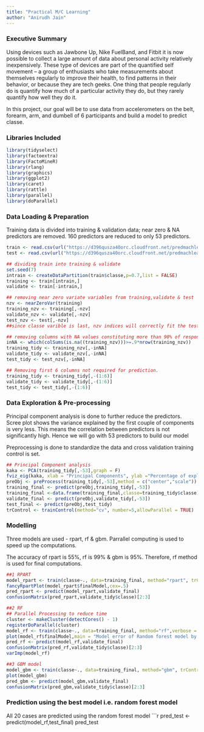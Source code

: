 ---
title: "Practical M/C Learning"
author: "Anirudh Jain"
---
### Executive Summary
Using devices such as Jawbone Up, Nike FuelBand, and Fitbit it is now possible to collect a large amount of data about personal activity relatively inexpensively. These type of devices are part of the quantified self movement – a group of enthusiasts who take measurements about themselves regularly to improve their health, to find patterns in their behavior, or because they are tech geeks. One thing that people regularly do is quantify how much of a particular activity they do, but they rarely quantify how well they do it.

In this project, our goal will be to use data from accelerometers on the belt, forearm, arm, and dumbell of 6 participants and build a model to predict classe.

### Libraries Included
```{r,cache=TRUE,warning=FALSE,results='hide',message=FALSE}
library(tidyselect)
library(factoextra)
library(FactoMineR)
library(rlang)
library(graphics)
library(ggplot2)
library(caret)
library(rattle)
library(parallel)
library(doParallel)
```

### Data Loading & Preparation
Training data is  divided into training & validation data; near zero  & NA predictors are removed. 160 predictors are reduced to only 53 predictors.
```{r,cache=TRUE,warning=FALSE}
train <- read.csv(url("https://d396qusza40orc.cloudfront.net/predmachlearn/pml-training.csv"),header=TRUE)
test <- read.csv(url("https://d396qusza40orc.cloudfront.net/predmachlearn/pml-testing.csv"),header=TRUE)

## dividing train into training & validate 
set.seed(7)
intrain <- createDataPartition(train$classe,p=0.7,list = FALSE)
training <- train[intrain,]
validate <- train[-intrain,]

## removing near zero variate variables from training,validate & test
nzv <- nearZeroVar(training)
training_nzv <- training[,-nzv]
validate_nzv <- validate[,-nzv]
test_nzv <- test[,-nzv] 
##since classe varible is last, nzv indices will correctly fit the test data

## removing columns with NA values constituting more than 90% of responses.
inNA <- which(colSums(is.na((training_nzv)))>=.9*nrow(training_nzv))
training_tidy <- training_nzv[,-inNA]
validate_tidy <- validate_nzv[,-inNA]
test_tidy <- test_nzv[,-inNA]

## Removing first 6 columns not required for prediction.
training_tidy <- training_tidy[,-(1:6)]
validate_tidy <- validate_tidy[,-(1:6)]
test_tidy <- test_tidy[,-(1:6)]
```

### Data Exploration & Pre-processing
Principal component analysis is done to further reduce the predictors. Scree plot shows the variance explained by the first couple of components is very less. This means the correlation between predictors is not significantly high. Hence we will go with 53 predictors to build our model

Preprocessing is done to standardize the data and cross validation training control is set.
```{r, cache=T,warning=F}
## Principal Component analysis
kaka <- PCA(training_tidy[,-53],graph = F)
fviz_eig(kaka, xlab = "Principal Components", ylab ="Percentage of explained variance", addlabels = T )
preObj <- preProcess(training_tidy[,-53],method = c("center","scale"))
training_final <- predict(preObj,training_tidy[,-53])
training_final <-data.frame(training_final,classe=training_tidy$classe)
validate_final <- predict(preObj,validate_tidy[,-53])
test_final <- predict(preObj,test_tidy)
trControl <- trainControl(method="cv", number=5,allowParallel = TRUE)
```

### Modelling
Three models are used - rpart, rf & gbm. Parrallel computing is used to speed up the computations. 

The accuracy of rpart is 55%, rf is 99% & gbm is 95%. Therefore, rf method is used for final computations.
```{r, cache=T,warning=F}
##1 RPART
model_rpart <- train(classe~., data=training_final, method="rpart", trControl=trControl,tuneLength = 6)
fancyRpartPlot(model_rpart$finalModel,cex=.5)
pred_rpart <- predict(model_rpart,validate_final)
confusionMatrix(pred_rpart,validate_tidy$classe)[2:3]

##2 RF
## Parallel Processing to reduce time
cluster <- makeCluster(detectCores() - 1)
registerDoParallel(cluster)
model_rf <- train(classe~., data=training_final, method="rf",verbose = FALSE,trControl = trControl)
plot(model_rf$finalModel,main = "Model error of Random forest model by number of trees")
pred_rf <- predict(model_rf,validate_final)
confusionMatrix(pred_rf,validate_tidy$classe)[2:3]
varImp(model_rf)

##3 GBM model
model_gbm <- train(classe~., data=training_final, method="gbm", trControl=trControl, verbose=FALSE)
plot(model_gbm)
pred_gbm <- predict(model_gbm,validate_final)
confusionMatrix(pred_gbm,validate_tidy$classe)[2:3]
```

### Prediction using the best model i.e. random forest model
All 20 cases are predicted using the random forest model
```{r, cache=T}
pred_test <- predict(model_rf,test_final)
pred_test
